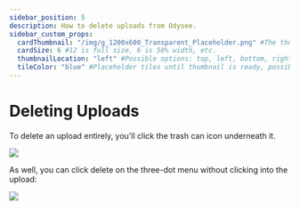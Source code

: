 ---
sidebar_position: 5
description: How to delete uploads from Odysee.
sidebar_custom_props:
  cardThumbnail: "/img/g_1200x600_Transparent_Placeholder.png" #The thumbnail on the category card.
  cardSize: 6 #12 is full size, 6 is 50% width, etc.
  thumbnailLocation: "left" #Possible options: top, left, bottom, right, none
  tileColor: "blue" #Placeholder tiles until thumbnail is ready, possible options: blue, cream, darkpurple, lightpurple, mauve, orange, pink, none
---

# Deleting Uploads

To delete an upload entirely, you'll click the trash can icon underneath it.

![](/img/en/category-uploading21.png)

As well, you can click delete on the three-dot menu without clicking into the upload:

![](/img/en/category-uploading22.png)
